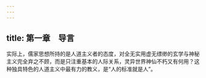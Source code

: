 ```yaml
---
---
---
```

title: 第一章　导言
---




实际上，儒家思想所持的是人道主义者的态度，对全无实用虚无缥缈的玄学与神秘主义完全弃之不顾，而是只注重基本的人际关系，灵异世界神仙不朽又有何用？这种独具特色的人道主义中最有力的教义，是“人的标准就是人”。